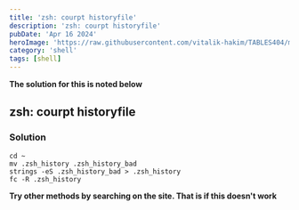 ```yaml
---
title: 'zsh: courpt historyfile'
description: 'zsh: courpt historyfile'
pubDate: 'Apr 16 2024'
heroImage: 'https://raw.githubusercontent.com/vitalik-hakim/TABLES404/main/error_b/SHELL.jpg'
category: 'shell'
tags: [shell]
---
```


**The solution for this is noted below**

## zsh: courpt historyfile

### Solution

```shell
cd ~
mv .zsh_history .zsh_history_bad
strings -eS .zsh_history_bad > .zsh_history
fc -R .zsh_history
```

**Try other methods by searching on the site. That is if this doesn't work**
